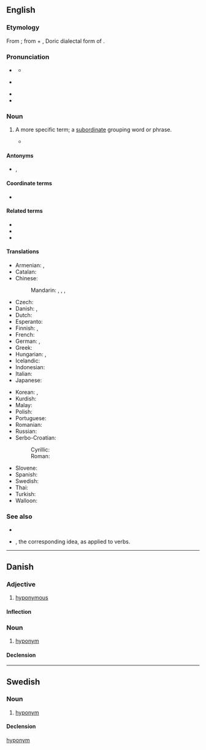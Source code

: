 {{also|Hyponym}}
==English==

===Etymology===
From {{affix|en|hypo-|gloss1=under|-onym|gloss2=name; word}}; from {{der|en|grc|ὑπό||under}} + {{m|grc|ὄνυμα}}, Doric dialectal form of {{m|grc|ὄνομα||name}}.

===Pronunciation===
* {{a|UK}} {{IPA|/ˈhaɪpəʊ.nɪm/|/ˈhaɪpə.nɪm/|lang=en}}
** {{homophone|hypernym|lang=en}}
* {{a|US|Canada}} {{IPA|/ˈhaɪ.poʊ.nɪm/|/ˈhaɪpə.nɪm/|lang=en}}
* {{rhymes|ɪm|lang=en}}
* {{audio|En-ca-hyponym.ogg|Audio (Canada)|lang=en}}

===Noun===
{{en-noun}}

# {{lb|en|semantics}} A more specific term; a [[subordinate]] grouping word or phrase.
#: {{ux|en|Dog is a '''hyponym''' of animal.}}
#* {{quote-book|lang=en|year=1977|author=Ruth Kempson|title=Semantic Theory|location=Cambridge|publisher=Cambridge University Press|isbn=0521216133|page=86|passage=''Woman'' itself has as other '''hyponyms''', ''sculptress'' and ''waitress'', but is itself a '''hyponym''' of ''adult''.}}

====Antonyms====
* {{l|en|hyperonym}}, {{l|en|hypernym}}

====Coordinate terms====
* {{l|en|meronym}}

====Related terms====
* {{l|en|hyponymic}}
* {{l|en|hyponymous}}
* {{l|en|hyponymy}}

====Translations====
{{trans-top|more specific word}}
* Armenian: {{t|hy|հիպոնիմ|sc=Armn}}, {{t|hy|ենթանիշ|sc=Armn}} {{qualifier|rare}}
* Catalan: {{t+|ca|hipònim|m}}
* Chinese:
*: Mandarin: {{t|cmn|下義詞|sc=Hani}}, {{t|cmn|下义词|tr=xiàyìcí|sc=Hani}}, {{t|cmn|下位詞|sc=Hani}}, {{t|cmn|下位词|tr=xiàwèicí|sc=Hani}}
* Czech: {{t+|cs|hyponymum|n}}
* Danish: {{t+|da|hyponym|n}}, {{t+|da|underbegreb|n}}
* Dutch: {{t+|nl|hyponiem|n}}
* Esperanto: {{t|eo|hiponimo}}
* Finnish: {{t+|fi|alakäsite}}, {{t+|fi|hyponyymi}}
* French: {{t+|fr|hyponyme|m}}
* German: {{t+|de|Unterbegriff|m}}, {{t+|de|Hyponym|n}}
* Greek: {{t+|el|υπώνυμο|n}}
* Hungarian: {{t+|hu|hiponima}}, {{t|hu|alárendelt fogalom}}
* Icelandic: {{t+|is|undirheiti|n}}
* Indonesian: {{t+|id|hiponim}}
* Italian: {{t+|it|iponimo|m}}
* Japanese: {{t|ja|下位語|tr=[[かいご]], kaigo}}
{{trans-mid}}
* Korean: {{t+|ko|하위어}}, {{t+|ko|하의어}}
* Kurdish: {{t|ku|hîponîm}}
* Malay: {{t|ms|hiponim}}
* Polish: {{t+|pl|hiponim|m-in}}
* Portuguese: {{t+|pt|hipónimo|m}}
* Romanian: {{t|ro|hiponim|n}}
* Russian: {{t+|ru|гипо́ним|m}}
* Serbo-Croatian:
*: Cyrillic: {{t|sh|хипо̀нӣм|m|sc=Cyrl}}
*: Roman: {{t+|sh|hipònīm|m}}
* Slovene: {{t|sl|podpomenka|f}}
* Spanish: {{t+|es|hipónimo|m}}
* Swedish: {{t+|sv|hyponym|c}}
* Thai: {{t|th|คําลูก|tr=kam-lûuk}}
* Turkish: {{t|tr|alt kavram}}
* Walloon: {{t+|wa|dizotrin mot|m}}
{{trans-bottom}}

===See also===
* {{projectlink|wikipedia}}
* {{l|en|troponym}}, the corresponding idea, as applied to verbs.

----

==Danish==

===Adjective===
{{da-adj}}

# [[hyponymous]]

====Inflection====
{{da-infl-adj}}

===Noun===
{{da-noun|et|er}}

# [[hyponym#English|hyponym]]
#: {{syn|da|underbegreb}}

====Declension====
{{da-decl|et|er}}

----

==Swedish==

===Noun===
{{sv-noun|c}}

# [[#English|hyponym]]

====Declension====
{{sv-infl-noun-c-er}}

[[Category:sv:Semantics|hyponym]]